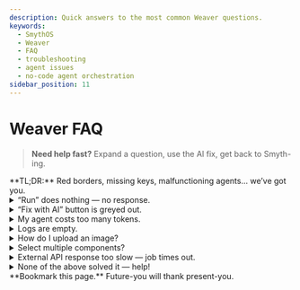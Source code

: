 ```yaml
---
description: Quick answers to the most common Weaver questions.
keywords:
  - SmythOS
  - Weaver
  - FAQ
  - troubleshooting
  - agent issues
  - no-code agent orchestration
sidebar_position: 11
---
```


# Weaver FAQ
> **Need help fast?** Expand a question, use the AI fix, get back to Smyth-ing.

<InfoCallout>
**TL;DR:** Red borders, missing keys, malfunctioning agents... we’ve got you.
</InfoCallout>

<Divider/>

<details>
<summary> “Run” does nothing — no response.</summary>

**Cause** — Model timeout or empty prompt.  
**Fix**

1. Check your internet connection.  
2. Shorten the prompt (under 2 000 chars).  
3. Reload the page; Weaver auto-saves the last draft.
</details>

<details>
<summary> “Fix with AI” button is greyed out.</summary>

The button appears only when **at least one component is selected** *and* debug logs contain an error.  
Select a red-border node, or multi-select with <kbd>Cmd/Ctrl</kbd>.
</details>

<details>
<summary> My agent costs too many tokens.</summary>

1. **Analytics → Model Usage** → identify agent & skill.  
3. See <DocLink to="/optimisation">Cost & Latency Guide</DocLink>.
</details>

<details>
<summary> Logs are empty.</summary>

Toggle **Debug** before hitting **Run** — logs capture only after activation.
</details>

<details>
<summary> How do I upload an image?</summary>

Drag-and-drop PNG/JPG/SVG into chat; Weaver converts to base64 and passes to the **ImageGenerator** skill automatically.
</details>

<details>
<summary> Select multiple components?</summary>

Hold <kbd>Cmd</kbd> / <kbd>Ctrl</kbd> while clicking each component — or drag a selection box starting on empty canvas.
</details>

<details>
<summary> External API response too slow — job times out.</summary>

Increase **Maximum Wait Time** in APICall settings or move the call to an **Async → Await** pattern.
</details>

<details>
<summary> None of the above solved it — help!</summary>

Jump into **#support** on Discord. Weaver support crew is powered by ☕ and memes.
</details>
<Divider/>

<InfoCallout>
**Bookmark this page.** Future-you will thank present-you.
</InfoCallout>